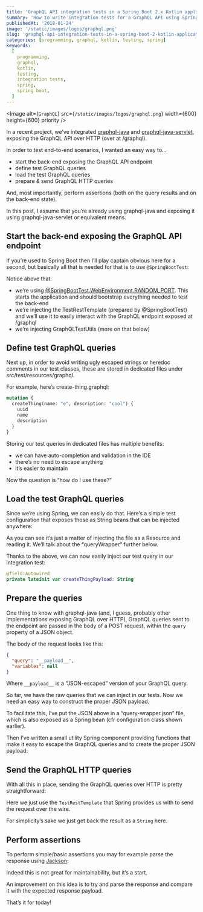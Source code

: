 ```yaml
---
title: 'GraphQL API integration tests in a Spring Boot 2.x Kotlin application'
summary: 'How to write integration tests for a GraphQL API using Spring Boot 2.x and Kotlin'
publishedAt: '2018-01-24'
image: '/static/images/logos/graphql.png'
slug: 'graphql-api-integration-tests-in-a-spring-boot-2-kotlin-application'
categories: [programming, graphql, kotlin, testing, spring]
keywords:
  [
    programming,
    graphql,
    kotlin,
    testing,
    integration tests,
    spring,
    spring boot,
  ]
---
```


<Image
  alt={`GraphQL`}
  src={`/static/images/logos/graphql.png`}
  width={600}
  height={600}
  priority
/>

In a recent project, we’ve integrated [graphql-java](https://github.com/graphql-java) and [graphql-java-servlet](https://github.com/graphql-java/graphql-java-servlet), exposing the GraphQL API over HTTP (over at /graphql).

In order to test end-to-end scenarios, I wanted an easy way to…

- start the back-end exposing the GraphQL API endpoint
- define test GraphQL queries
- load the test GraphQL queries
- prepare & send GraphQL HTTP queries

And, most importantly, perform assertions (both on the query results and on the back-end state).

In this post, I assume that you’re already using graphql-java and exposing it using graphql-java-servlet or equivalent means.

## Start the back-end exposing the GraphQL API endpoint

If you’re used to Spring Boot then I’ll play captain obvious here for a second, but basically all that is needed for that is to use `@SpringBootTest`:

<Gist gistLink="dsebastien/03018b24cbecfb1bbc4ad959b4016a1e" />

Notice above that:

- we’re using [@SpringBootTest.WebEnvironment.RANDOM_PORT](https://spring.io/guides/gs/testing-web/). This starts the application and should bootstrap everything needed to test the back-end
- we’re injecting the TestRestTemplate (prepared by @SpringBootTest) and we’ll use it to easily interact with the GraphQL endpoint exposed at /graphql
- we’re injecting GraphQLTestUtils (more on that below)

## Define test GraphQL queries

Next up, in order to avoid writing ugly escaped strings or heredoc comments in our test classes, these are stored in dedicated files under src/test/resources/graphql.

For example, here’s create-thing.graphql:

```graphql
mutation {
  createThing(name: "e", description: "cool") {
    uuid
    name
    description
  }
}
```

Storing our test queries in dedicated files has multiple benefits:

- we can have auto-completion and validation in the IDE
- there’s no need to escape anything
- it’s easier to maintain

Now the question is “how do I use these?”

## Load the test GraphQL queries

Since we’re using Spring, we can easily do that. Here’s a simple test configuration that exposes those as String beans that can be injected anywhere:

<Gist gistLink="dsebastien/988a9d7681f3e2dd549d59e1551ec7c0" />

As you can see it’s just a matter of injecting the file as a Resource and reading it. We’ll talk about the “queryWrapper” further below.

Thanks to the above, we can now easily inject our test query in our integration test:

```kotlin
@field:Autowired
private lateinit var createThingPayload: String
```

## Prepare the queries

One thing to know with graphql-java (and, I guess, probably other implementations exposing GraphQL over HTTP), GraphQL queries sent to the endpoint are passed in the body of a POST request, within the `query` property of a JSON object.

The body of the request looks like this:

```json
{
  "query": "__payload__",
  "variables": null
}
```

Where `__payload__` is a “JSON-escaped” version of your GraphQL query.

So far, we have the raw queries that we can inject in our tests. Now we need an easy way to construct the proper JSON payload.

To facilitate this, I’ve put the JSON above in a “query-wrapper.json” file, which is also exposed as a Spring bean (cfr configuration class shown earlier).

Then I’ve written a small utility Spring component providing functions that make it easy to escape the GraphQL queries and to create the proper JSON payload:

<Gist gistLink="dsebastien/356938786cd4eb072b1144ab6d4d91ab" />

## Send the GraphQL HTTP queries

With all this in place, sending the GraphQL queries over HTTP is pretty straightforward:

<Gist gistLink="dsebastien/6359fc3053a62d8493c599261d099433" />

Here we just use the `TestRestTemplate` that Spring provides us with to send the request over the wire.

For simplicity’s sake we just get back the result as a `String` here.

## Perform assertions

To perform simple/basic assertions you may for example parse the response using [Jackson](https://github.com/FasterXML/jackson):

<Gist gistLink="dsebastien/480736338d7b27463c5f68265e23eb69" />

Indeed this is not great for maintainability, but it’s a start.

An improvement on this idea is to try and parse the response and compare it with the expected response payload.

That’s it for today!

<BlogPostSignature />
